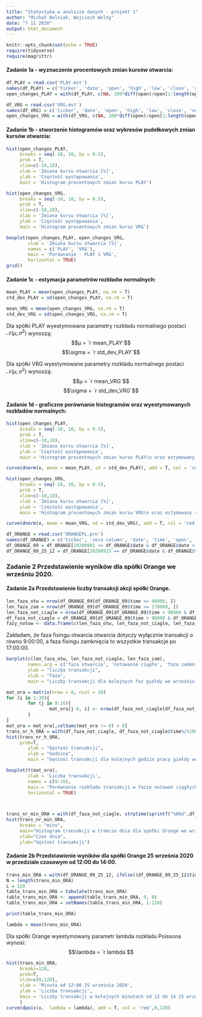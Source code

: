 ```yaml
---
title: "Statystyka w analizie danych - projekt 1"
author: "Michał Belniak, Wojciech Wolny"
date: "7 11 2020"
output: html_document
---
```


```r
knitr::opts_chunk$set(echo = TRUE)
require(tidyverse)
require(magrittr)
```


#### Zadanie 1a - wyznaczenie procentowych zmian kursów otwarcia:

```r
df_PLAY = read.csv('PLAY.mst')
names(df_PLAY) = c('ticker', 'date', 'open', 'high', 'low', 'close', 'vol')
open_changes_PLAY = with(df_PLAY, c(NA, 100*diff(open)/open[1:length(open) - 1]))

df_VRG = read.csv('VRG.mst')
names(df_VRG) = c('ticker', 'date', 'open', 'high', 'low', 'close', 'vol')
open_changes_VRG = with(df_VRG, c(NA, 100*diff(open)/open[1:length(open) - 1]))
```


#### Zadanie 1b - stworzenie histogramów oraz wykresów pudełkowych zmian kursów otwarcia:

```r
hist(open_changes_PLAY,
     breaks = seq(-10, 10, by = 0.5),
     prob = T,
     xlim=c(-10,10),
     xlab = 'Zmiana kursu otwarcia [%]',
     ylab = 'Częstość występowania',
     main = 'Histogram procentowych zmian kursu PLAY')

hist(open_changes_VRG,
     breaks = seq(-10, 10, by = 0.5),
     prob = T,
     xlim=c(-10,10),
     xlab = 'Zmiana kursu otwarcia [%]',
     ylab = 'Częstość występowania',
     main = 'Histogram procentowych zmian kursu VRG')

boxplot(open_changes_PLAY, open_changes_VRG,
        xlab = 'Zmiana kursu otwarcia [%]',
        names = c('PLAY', 'VRG'),
        main = 'Porównanie - PLAY i VRG',
        horizontal = TRUE)
grid()

```

#### Zadanie 1c - estymacja parametrów rozkładw normalnych: 

```r
mean_PLAY = mean(open_changes_PLAY, na.rm = T)
std_dev_PLAY = sd(open_changes_PLAY, na.rm = T)

mean_VRG = mean(open_changes_VRG, na.rm = T)
std_dev_VRG = sd(open_changes_VRG, na.rm = T)
```

Dla spółki PLAY wyestymowane parametry rozkładu normalnego postaci $\mathcal{N}(μ, \sigma^2)$ wynoszą: $$μ = `r mean_PLAY`$$ $$\sigma = `r std_dev_PLAY`$$

Dla spółki VRG wyestymowane parametry rozkładu normalnego postaci $\mathcal{N}(μ, \sigma^2)$ wynoszą: $$μ = `r mean_VRG`$$ $$\sigma = `r std_dev_VRG`$$

#### Zadanie 1d - graficzne porównanie histogramów oraz wyestymowanych rozkładów normalnych:

```r
hist(open_changes_PLAY,
     breaks = seq(-10, 10, by = 0.5),
     prob = T,
     xlim=c(-10,10),
     xlab = 'Zmiana kursu otwarcia [%]',
     ylab = 'Częstość występowania',
     main = 'Histogram procentowych zmian kursu PLAY\n oraz estymowany rozkład normalny')

curve(dnorm(x, mean = mean_PLAY, sd = std_dev_PLAY), add = T, col = 'red', -10, 10)

hist(open_changes_VRG,
     breaks = seq(-10, 10, by = 0.5),
     prob = T,
     xlim=c(-10,10),
     xlab = 'Zmiana kursu otwarcia [%]',
     ylab = 'Częstość występowania',
     main = 'Histogram procentowych zmian kursu VRG\n oraz estymowany rozkład normalny')

curve(dnorm(x, mean = mean_VRG, sd = std_dev_VRG), add = T, col = 'red', -10, 10)
```


```r
df_ORANGE = read.csv('ORANGEPL.prn')
names(df_ORANGE) = c('ticker', 'zero column', 'date', 'time', 'open', 'high', 'low', 'close', 'vol', 'second zero column')
df_ORANGE_09 = df_ORANGE[20200901 <= df_ORANGE$date & df_ORANGE$date < 20201001, ]
df_ORANGE_09_25_12 = df_ORANGE[20200925 == df_ORANGE$date & df_ORANGE$time >= 120000 & df_ORANGE$time < 140000, ]
```

### Zadanie 2 Przedstawienie wyników dla spółki Orange we wrześniu 2020.

#### Zadanie 2a Przedstawienie liczby transakcji akcji spółki Orange.

```r
len_faza_otw = nrow(df_ORANGE_09[df_ORANGE_09$time <= 90000, ])
len_faza_zam = nrow(df_ORANGE_09[df_ORANGE_09$time >= 170000, ])
len_faza_not_ciagle = nrow(df_ORANGE_09[df_ORANGE_09$time > 90000 & df_ORANGE_09$time < 170000, ])
df_faza_not_ciagle = df_ORANGE_09[df_ORANGE_09$time > 90000 & df_ORANGE_09$time < 170000, ]
fazy_notow <- data.frame(c(len_faza_otw, len_faza_not_ciagle, len_faza_zam), row.names = c('faza otwarcia', 'notowanie ciągłe', 'faza zamknięcia'))

```

Zakładam, że faza fixingu otwarcia otwarcia dotyczy wyłącznie transakcji o równo 9:00:00, a faza fixingu zamknięcia to wszystkie transakcje po 17:00:00.

```r
barplot(c(len_faza_otw, len_faza_not_ciagle, len_faza_zam),
        names.arg = c('faza otwarcia', 'notowanie ciągłe', 'faza zamknięcia'),
        ylab = "liczba transakcji",
        xlab = "faza",
        main = "Liczby transakcji dla kolejnych faz giełdy we wrześniu 2020")
```


```r
mat_ora = matrix(nrow = 8, ncol = 30)
for (i in 1:30){
        for (j in 9:16){
                mat_ora[j-8, i] <- nrow(df_faza_not_ciagle[df_faza_not_ciagle$date == 20200900+i & df_faza_not_ciagle$time >=j*10000 & df_faza_not_ciagle$time < (j+1)*10000,])
        }
}
mat_ora = mat_ora[,colSums(mat_ora != 0) > 0]
trans_nr_h_ORA = with(df_faza_not_ciagle, df_faza_not_ciagle$time%/%10000)
hist(trans_nr_h_ORA,
     prob=T,
        ylab = "Gęstość transakcji",
        xlab = "Godzina",
        main = "Gęstość transakcji dla kolejnych godzin pracy giełdy we wrześniu 2020")

boxplot(t(mat_ora),
        xlab = 'Liczba transakcji',
        names = c(9:16),
        main = 'Porównanie rozkładu transakcji w fazie notowań ciągłych',
        horizontal = TRUE)



trans_nr_min_ORA = with(df_faza_not_ciagle, strptime(sprintf("%06d",df_faza_not_ciagle$time),format='%H%M%S'))
hist(trans_nr_min_ORA,
     breaks = "mins",
     main="Histogram transakcji w trakcie dnia dla spółki Orange we wrześniu 2020",
     xlab="Czas dnia",
     ylab="Gęstość transakcji")
```

#### Zadanie 2b Przedstawienie wyników dla spółki Orange 25 września 2020 w przedziale czasowym od 12:00 do 14:00.
```r
trans_min_ORA = with(df_ORANGE_09_25_12, ifelse((df_ORANGE_09_25_12$time - 120000)%/%100 > 60, (df_ORANGE_09_25_12$time - 120000)%/%100 - 40, (df_ORANGE_09_25_12$time - 120000)%/%100))
N = length(trans_min_ORA)
L = 120
table_trans_min_ORA = tabulate(trans_min_ORA)
table_trans_min_ORA <- append(table_trans_min_ORA, 0, 0)
table_trans_min_ORA = setNames(table_trans_min_ORA, 1:120)

print(table_trans_min_ORA)

lambda = mean(trans_min_ORA)
```

Dla spółki Orange wyestymowany parametr lambda rozkładu Poissona wynosi: $$\lambda = `r lambda`$$

```r
hist(trans_min_ORA,
     breaks=120,
     prob=T,
     xlim=c(0,120),
     xlab = 'Minuta od 12:00 25 września 2020',
     ylab = 'Liczba transakcji',
     main = 'Liczby transakcji w kolejnych minutach od 12 do 14 25 września 2020'
     )
curve(dpois(x,  lambda = lambda), add = T, col = 'red',0,120)
```
